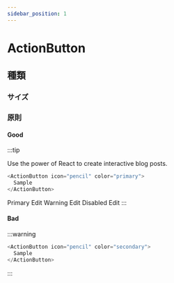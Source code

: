 ```yaml
---
sidebar_position: 1
---
```



# ActionButton

## 種類

### サイズ

### 原則

#### Good

:::tip

Use the power of React to create interactive blog posts.

```js
<ActionButton icon="pencil" color="primary">
  Sample
</ActionButton>
```

<ThemeProvider>
  <Flex display="flex">
    <Spacer mr={5}>
      <Typography weight="bold">Primary</Typography>
      <Spacer pt={1} />
      <ActionButton icon="pencil" color="primary">
        Edit
      </ActionButton>
    </Spacer>
    <Spacer mr={5}>
      <Typography weight="bold">Warning</Typography>
      <Spacer pt={1} />
      <ActionButton icon="pencil" color="warning">
        Edit
      </ActionButton>
    </Spacer>
    <Spacer mr={5}>
      <Typography weight="bold">Disabled</Typography>
      <Spacer pt={1} />
      <ActionButton icon="pencil" disabled={true}>
        Edit
      </ActionButton>
    </Spacer>
  </Flex>
</ThemeProvider>
:::

#### Bad

:::warning

```js
<ActionButton icon="pencil" color="secondary">
  Sample
</ActionButton>
```

:::
